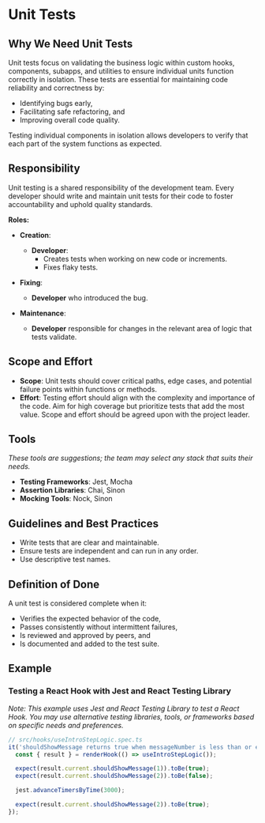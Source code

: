 # Unit Tests

## Why We Need Unit Tests

Unit tests focus on validating the business logic within custom hooks, components, subapps, and utilities to ensure individual units function correctly in isolation. These tests are essential for maintaining code reliability and correctness by:

- Identifying bugs early,
- Facilitating safe refactoring, and
- Improving overall code quality.

Testing individual components in isolation allows developers to verify that each part of the system functions as expected.

## Responsibility

Unit testing is a shared responsibility of the development team. Every developer should write and maintain unit tests for their code to foster accountability and uphold quality standards.

**Roles:**

- **Creation**:
  - **Developer**:
    - Creates tests when working on new code or increments.
    - Fixes flaky tests.
- **Fixing**:

  - **Developer** who introduced the bug.

- **Maintenance**:
  - **Developer** responsible for changes in the relevant area of logic that tests validate.

## Scope and Effort

- **Scope**: Unit tests should cover critical paths, edge cases, and potential failure points within functions or methods.
- **Effort**: Testing effort should align with the complexity and importance of the code. Aim for high coverage but prioritize tests that add the most value. Scope and effort should be agreed upon with the project leader.

## Tools

_These tools are suggestions; the team may select any stack that suits their needs._

- **Testing Frameworks**: Jest, Mocha
- **Assertion Libraries**: Chai, Sinon
- **Mocking Tools**: Nock, Sinon

## Guidelines and Best Practices

- Write tests that are clear and maintainable.
- Ensure tests are independent and can run in any order.
- Use descriptive test names.

## Definition of Done

A unit test is considered complete when it:

- Verifies the expected behavior of the code,
- Passes consistently without intermittent failures,
- Is reviewed and approved by peers, and
- Is documented and added to the test suite.

## Example

### Testing a React Hook with Jest and React Testing Library

_Note: This example uses Jest and React Testing Library to test a React Hook. You may use alternative testing libraries, tools, or frameworks based on specific needs and preferences._

```javascript
// src/hooks/useIntroStepLogic.spec.ts
it('shouldShowMessage returns true when messageNumber is less than or equal to shownMessagesCount', () => {
  const { result } = renderHook(() => useIntroStepLogic());

  expect(result.current.shouldShowMessage(1)).toBe(true);
  expect(result.current.shouldShowMessage(2)).toBe(false);

  jest.advanceTimersByTime(3000);

  expect(result.current.shouldShowMessage(2)).toBe(true);
});
```
